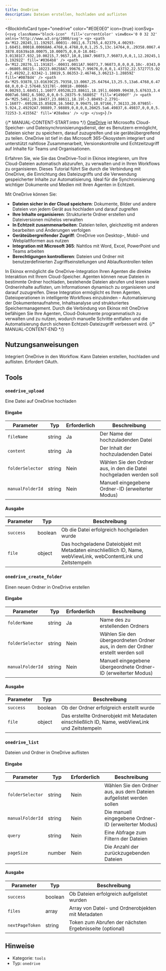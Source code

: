 ```yaml
---
title: OneDrive
description: Dateien erstellen, hochladen und auflisten
---
```



<BlockInfoCard 
  type="onedrive"
  color="#E0E0E0"
  icon={true}
  iconSvg={`<svg className="block-icon"  fill='currentColor' viewBox='0 0 32 32' xmlns='http://www.w3.org/2000/svg'>
      <g>
        <path
          d='M12.20245,11.19292l.00031-.0011,6.71765,4.02379,4.00293-1.68451.00018.00068A6.4768,6.4768,0,0,1,25.5,13c.14764,0,.29358.0067.43878.01639a10.00075,10.00075,0,0,0-18.041-3.01381C7.932,10.00215,7.9657,10,8,10A7.96073,7.96073,0,0,1,12.20245,11.19292Z'
          fill='#0364b8'
        />
        <path
          d='M12.20276,11.19182l-.00031.0011A7.96073,7.96073,0,0,0,8,10c-.0343,0-.06805.00215-.10223.00258A7.99676,7.99676,0,0,0,1.43732,22.57277l5.924-2.49292,2.63342-1.10819,5.86353-2.46746,3.06213-1.28859Z'
          fill='#0078d4'
        />
        <path
          d='M25.93878,13.01639C25.79358,13.0067,25.64764,13,25.5,13a6.4768,6.4768,0,0,0-2.57648.53178l-.00018-.00068-4.00293,1.68451,1.16077.69528L23.88611,18.19l1.66009.99438,5.67633,3.40007a6.5002,6.5002,0,0,0-5.28375-9.56805Z'
          fill='#1490df'
        />
        <path
          d='M25.5462,19.18437,23.88611,18.19l-3.80493-2.2791-1.16077-.69528L15.85828,16.5042,9.99475,18.97166,7.36133,20.07985l-5.924,2.49292A7.98889,7.98889,0,0,0,8,26H25.5a6.49837,6.49837,0,0,0,5.72253-3.41556Z'
          fill='#28a8ea'
        />
      </g>
    </svg>`}
/>

{/* MANUAL-CONTENT-START:intro */}
[OneDrive](https://onedrive.live.com) ist Microsofts Cloud-Speicher- und Dateisynchronisierungsdienst, der es Benutzern ermöglicht, Dateien sicher zu speichern, darauf zuzugreifen und sie geräteübergreifend zu teilen. OneDrive ist tief in das Microsoft 365-Ökosystem integriert und unterstützt nahtlose Zusammenarbeit, Versionskontrolle und Echtzeitzugriff auf Inhalte für Teams und Organisationen.

Erfahren Sie, wie Sie das OneDrive-Tool in Ekinox integrieren, um Ihre Cloud-Dateien automatisch abzurufen, zu verwalten und in Ihren Workflows zu organisieren. Dieses Tutorial führt Sie durch die Verbindung mit OneDrive, die Einrichtung des Dateizugriffs und die Verwendung gespeicherter Inhalte zur Automatisierung. Ideal für die Synchronisierung wichtiger Dokumente und Medien mit Ihren Agenten in Echtzeit.

Mit OneDrive können Sie:

- **Dateien sicher in der Cloud speichern**: Dokumente, Bilder und andere Dateien von jedem Gerät aus hochladen und darauf zugreifen
- **Ihre Inhalte organisieren**: Strukturierte Ordner erstellen und Dateiversionen mühelos verwalten
- **In Echtzeit zusammenarbeiten**: Dateien teilen, gleichzeitig mit anderen bearbeiten und Änderungen verfolgen
- **Geräteübergreifender Zugriff**: OneDrive von Desktop-, Mobil- und Webplattformen aus nutzen
- **Integration mit Microsoft 365**: Nahtlos mit Word, Excel, PowerPoint und Teams arbeiten
- **Berechtigungen kontrollieren**: Dateien und Ordner mit benutzerdefinierten Zugriffseinstellungen und Ablaufkontrollen teilen

In Ekinox ermöglicht die OneDrive-Integration Ihren Agenten die direkte Interaktion mit Ihrem Cloud-Speicher. Agenten können neue Dateien in bestimmte Ordner hochladen, bestehende Dateien abrufen und lesen sowie Ordnerinhalte auflisten, um Informationen dynamisch zu organisieren und darauf zuzugreifen. Diese Integration ermöglicht es Ihren Agenten, Dateioperationen in intelligente Workflows einzubinden – Automatisierung der Dokumentenaufnahme, Inhaltsanalyse und strukturiertes Speichermanagement. Durch die Verbindung von Ekinox mit OneDrive befähigen Sie Ihre Agenten, Cloud-Dokumente programmatisch zu verwalten und zu nutzen, wodurch manuelle Schritte entfallen und die Automatisierung durch sicheren Echtzeit-Dateizugriff verbessert wird.
{/* MANUAL-CONTENT-END */}

## Nutzungsanweisungen

Integriert OneDrive in den Workflow. Kann Dateien erstellen, hochladen und auflisten. Erfordert OAuth.

## Tools

### `onedrive_upload`

Eine Datei auf OneDrive hochladen

#### Eingabe

| Parameter | Typ | Erforderlich | Beschreibung |
| --------- | ---- | -------- | ----------- |
| `fileName` | string | Ja | Der Name der hochzuladenden Datei |
| `content` | string | Ja | Der Inhalt der hochzuladenden Datei |
| `folderSelector` | string | Nein | Wählen Sie den Ordner aus, in den die Datei hochgeladen werden soll |
| `manualFolderId` | string | Nein | Manuell eingegebene Ordner-ID \(erweiterter Modus\) |

#### Ausgabe

| Parameter | Typ | Beschreibung |
| --------- | ---- | ----------- |
| `success` | boolean | Ob die Datei erfolgreich hochgeladen wurde |
| `file` | object | Das hochgeladene Dateiobjekt mit Metadaten einschließlich ID, Name, webViewLink, webContentLink und Zeitstempeln |

### `onedrive_create_folder`

Einen neuen Ordner in OneDrive erstellen

#### Eingabe

| Parameter | Typ | Erforderlich | Beschreibung |
| --------- | ---- | -------- | ----------- |
| `folderName` | string | Ja | Name des zu erstellenden Ordners |
| `folderSelector` | string | Nein | Wählen Sie den übergeordneten Ordner aus, in dem der Ordner erstellt werden soll |
| `manualFolderId` | string | Nein | Manuell eingegebene übergeordnete Ordner-ID \(erweiterter Modus\) |

#### Ausgabe

| Parameter | Typ | Beschreibung |
| --------- | ---- | ----------- |
| `success` | boolean | Ob der Ordner erfolgreich erstellt wurde |
| `file` | object | Das erstellte Ordnerobjekt mit Metadaten einschließlich ID, Name, webViewLink und Zeitstempeln |

### `onedrive_list`

Dateien und Ordner in OneDrive auflisten

#### Eingabe

| Parameter | Typ | Erforderlich | Beschreibung |
| --------- | ---- | -------- | ----------- |
| `folderSelector` | string | Nein | Wählen Sie den Ordner aus, aus dem Dateien aufgelistet werden sollen |
| `manualFolderId` | string | Nein | Die manuell eingegebene Ordner-ID (erweiterter Modus) |
| `query` | string | Nein | Eine Abfrage zum Filtern der Dateien |
| `pageSize` | number | Nein | Die Anzahl der zurückzugebenden Dateien |

#### Ausgabe

| Parameter | Typ | Beschreibung |
| --------- | ---- | ----------- |
| `success` | boolean | Ob Dateien erfolgreich aufgelistet wurden |
| `files` | array | Array von Datei- und Ordnerobjekten mit Metadaten |
| `nextPageToken` | string | Token zum Abrufen der nächsten Ergebnisseite (optional) |

## Hinweise

- Kategorie: `tools`
- Typ: `onedrive`
